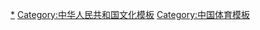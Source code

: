 [[Category:中华人民共和国体育|*]]
[[Category:中华人民共和国文化模板|Category:中华人民共和国文化模板]]
[[Category:中国体育模板|Category:中国体育模板]]